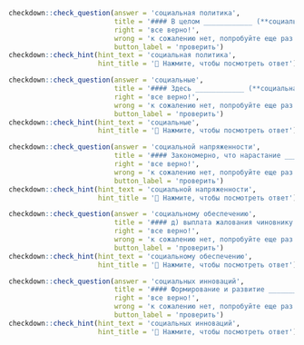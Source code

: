 ```r
checkdown::check_question(answer = 'социальная политика', 
                          title = '#### В целом ____________ (**социальный, политика**) государства в рыночной экономике призвана способствовать социальной стабильности и смягчению социальной напряженности.',
                          right = 'все верно!', 
                          wrong = 'к сожалению нет, попробуйте еще раз...',
                          button_label = 'проверить')
checkdown::check_hint(hint_text = 'социальная политика',
                      hint_title = '🔎 Нажмите, чтобы посмотреть ответ')
```

```r
checkdown::check_question(answer = 'социальные', 
                          title = '#### Здесь ____________ (**социальная**) инновации видятся как неотъемлемая часть социально-экономической политики, которая позволила бы находить более эффективные модели функционирования государства.',
                          right = 'все верно!', 
                          wrong = 'к сожалению нет, попробуйте еще раз...',
                          button_label = 'проверить')
checkdown::check_hint(hint_text = 'социальные',
                      hint_title = '🔎 Нажмите, чтобы посмотреть ответ')
```

```r
checkdown::check_question(answer = 'социальной напряженности', 
                          title = '#### Закономерно, что нарастание ____________ (**социальный, напряженность**) и социальной тревожности проецируется на оценку деятельности власти.',
                          right = 'все верно!', 
                          wrong = 'к сожалению нет, попробуйте еще раз...',
                          button_label = 'проверить')
checkdown::check_hint(hint_text = 'социальной напряженности',
                      hint_title = '🔎 Нажмите, чтобы посмотреть ответ')
```

```r
checkdown::check_question(answer = 'социальному обеспечению', 
                          title = '#### д) выплата жалования чиновнику. 651. Выплата пособия по ____________ (**социальный, обеспечение**) считается частью: а) государственных закупок;',
                          right = 'все верно!', 
                          wrong = 'к сожалению нет, попробуйте еще раз...',
                          button_label = 'проверить')
checkdown::check_hint(hint_text = 'социальному обеспечению',
                      hint_title = '🔎 Нажмите, чтобы посмотреть ответ')
```

```r
checkdown::check_question(answer = 'социальных инноваций', 
                          title = '#### Формирование и развитие ____________ (**социальная, инновация**) является одним из ключевых факторов эволюции и трансформации социально-экономических систем в долгосрочном периоде.',
                          right = 'все верно!', 
                          wrong = 'к сожалению нет, попробуйте еще раз...',
                          button_label = 'проверить')
checkdown::check_hint(hint_text = 'социальных инноваций',
                      hint_title = '🔎 Нажмите, чтобы посмотреть ответ')
```

